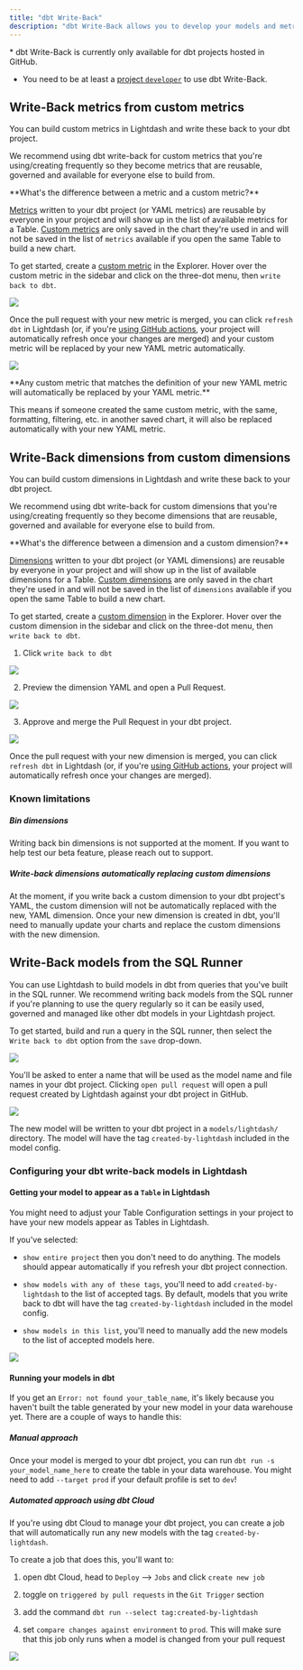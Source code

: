 ```yaml
---
title: "dbt Write-Back"
description: "dbt Write-Back allows you to develop your models and metrics in Lightdash and write back these changes to your dbt project. Writing back to dbt will create a new branch and start a pull request in your dbt project so you can save and manage these changes in your dbt project."
---
```


<Info>
  * dbt Write-Back is currently only available for dbt projects hosted in GitHub.

  * You need to be at least a [project `developer`](/references/roles) to use dbt Write-Back.
</Info>

## Write-Back metrics from custom metrics

You can build custom metrics in Lightdash and write these back to your dbt project.

We recommend using dbt write-back for custom metrics that you're using/creating frequently so they become metrics that are reusable, governed and available for everyone else to build from.

<Info>
  **What's the difference between a metric and a custom metric?**

  [Metrics](/references/metrics) written to your dbt project (or YAML metrics) are reusable by everyone in your project and will show up in the list of available metrics for a Table. [Custom metrics](/references/custom-fields#custom-metrics) are only saved in the chart they're used in and will not be saved in the list of `metrics` available if you open the same Table to build a new chart.
</Info>

To get started, create a [custom metric](/references/custom-fields#custom-metrics) in the Explorer. Hover over the custom metric in the sidebar and click on the three-dot menu, then `write back to dbt`.

![](/images/references/write-back-metrics.jpg)

Once the pull request with your new metric is merged, you can click `refresh dbt` in Lightdash (or, if you're [using GitHub actions](../guides/cli/how-to-use-lightdash-deploy#automatically-deploy-your-changes-to-lightdash-using-a-github-action), your project will automatically refresh once your changes are merged) and your custom metric will be replaced by your new YAML metric automatically.

![](/images/references/refresh-after-write-back.jpg)

<Info>
  **Any custom metric that matches the definition of your new YAML metric will automatically be replaced by your YAML metric.**

  This means if someone created the same custom metric, with the same, formatting, filtering, etc. in another saved chart, it will also be replaced automatically with your new YAML metric.
</Info>

## Write-Back dimensions from custom dimensions

You can build custom dimensions in Lightdash and write these back to your dbt project.

We recommend using dbt write-back for custom dimensions that you're using/creating frequently so they become dimensions that are reusable, governed and available for everyone else to build from.

<Info>
  **What's the difference between a dimension and a custom dimension?**

  [Dimensions](/references/dimensions) written to your dbt project (or YAML dimensions) are reusable by everyone in your project and will show up in the list of available dimensions for a Table. [Custom dimensions](/references/custom-fields#custom-dimensions) are only saved in the chart they're used in and will not be saved in the list of `dimensions` available if you open the same Table to build a new chart.
</Info>

To get started, create a [custom dimension](/references/custom-fields#custom-dimensions) in the Explorer. Hover over the custom dimension in the sidebar and click on the three-dot menu, then `write back to dbt`.

1. Click `write back to dbt`

![](/images/references/write-back-custom-dimension-1.png)

2. Preview the dimension YAML and open a Pull Request.

![](/images/references/write-back-custom-dimension-2.png)

3. Approve and merge the Pull Request in your dbt project.

![](/images/references/write-back-custom-dimension-3.png)

Once the pull request with your new dimension is merged, you can click `refresh dbt` in Lightdash (or, if you're [using GitHub actions](../guides/cli/how-to-use-lightdash-deploy#automatically-deploy-your-changes-to-lightdash-using-a-github-action), your project will automatically refresh once your changes are merged).

### Known limitations

##### Bin dimensions

Writing back bin dimensions is not supported at the moment. If you want to help test our beta feature, please reach out to support.

##### Write-back dimensions automatically replacing custom dimensions

At the moment, if you write back a custom dimension to your dbt project's YAML, the custom dimension will not be automatically replaced with the new, YAML dimension. Once your new dimension is created in dbt, you'll need to manually update your charts and replace the custom dimensions with the new dimension.

## Write-Back models from the SQL Runner

You can use Lightdash to build models in dbt from queries that you've built in the SQL runner. We recommend writing back models from the SQL runner if you're planning to use the query regularly so it can be easily used, governed and managed like other dbt models in your Lightdash project.

To get started, build and run a query in the SQL runner, then select the `Write back to dbt` option from the `save` drop-down.

<Frame>
  <img src="/images/references/assets/images/dbt-write-back-3774e219cdb58ad09a5e290b28e8b427.jpg" />
</Frame>

You'll be asked to enter a name that will be used as the model name and file names in your dbt project. Clicking `open pull request` will open a pull request created by Lightdash against your dbt project in GitHub.

<Frame>
  <img src="/images/references/assets/images/write-back-pull-request-5c36c33617a258728a644d1e76896725.jpg" />
</Frame>

The new model will be written to your dbt project in a `models/lightdash/` directory. The model will have the tag `created-by-lightdash` included in the model config.

### Configuring your dbt write-back models in Lightdash

#### Getting your model to appear as a `Table` in Lightdash

You might need to adjust your Table Configuration settings in your project to have your new models appear as Tables in Lightdash.

If you've selected:

* `show entire project` then you don't need to do anything. The models should appear automatically if you refresh your dbt project connection.

* `show models with any of these tags`, you'll need to add `created-by-lightdash` to the list of accepted tags. By default, models that you write back to dbt will have the tag `created-by-lightdash` included in the model config.

* `show models in this list`, you'll need to manually add the new models to the list of accepted models here.

<Frame>
  <img src="/images/references/assets/images/tables-configuration-write-back-c4be0ae3c4c13aab3c93a81e4956cd4d.jpg" />
</Frame>

#### Running your models in dbt

If you get an `Error: not found your_table_name`, it's likely because you haven't built the table generated by your new model in your data warehouse yet. There are a couple of ways to handle this:

##### Manual approach

Once your model is merged to your dbt project, you can run `dbt run -s your_model_name_here` to create the table in your data warehouse. You might need to add `--target prod` if your default profile is set to `dev`!

##### Automated approach using dbt Cloud

If you're using dbt Cloud to manage your dbt project, you can create a job that will automatically run any new models with the tag `created-by-lightdash`.

To create a job that does this, you'll want to:

1. open dbt Cloud, head to `Deploy` --> `Jobs` and click `create new job`

2. toggle on `triggered by pull requests` in the `Git Trigger` section

3. add the command `dbt run --select tag:created-by-lightdash`

4. set `compare changes against environment` to `prod`. This will make sure that this job only runs when a model is changed from your pull request

<Frame>
  <img src="/images/references/assets/images/dbt-cloud-run-automatically-561d3a59b2dc47a003adaf926fbe5a3b.jpg" />
</Frame>